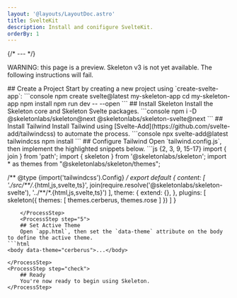 ```yaml
---
layout: '@layouts/LayoutDoc.astro'
title: SvelteKit
description: Install and conifigure SvelteKit.
orderBy: 1
---
```




{/* --- */}

<div class="card p-8 py-6 preset-tonal-warning grid grid-cols-1 lg:grid-cols-[1fr_auto] items-center gap-4 text-center">
    <p>WARNING: this page is a preview. Skeleton v3 is not yet available. The following instructions will fail.</p>
</div>

<Process>
    <ProcessStep step="1">
        ## Create a Project
        Start by creating a new project using `create-svelte-app`:
        ```console
        npm create svelte@latest my-skeleton-app
        cd my-skeleton-app
        npm install
        npm run dev -- --open
        ```
    </ProcessStep>
    <ProcessStep step="2">
        ## Install Skeleton
        Install the Skeleton core and Skeleton Svelte packages.
        ```console
        npm i -D @skeletonlabs/skeleton@next @skeletonlabs/skeleton-svelte@next
        ```
    </ProcessStep>
    <ProcessStep step="3">
        ## Install Tailwind
        Install Tailwind using [Svelte-Add](https://github.com/svelte-add/tailwindcss) to automate the process.
        ```console
        npx svelte-add@latest tailwindcss
        npm install
        ```
    </ProcessStep>
    <ProcessStep step="4">
        ## Configure Tailwind
        Open `tailwind.config.js`, then implement the highlighted snippets below.
```js {2, 3, 9, 15-17}
import { join } from 'path';
import { skeleton } from '@skeletonlabs/skeleton';
import * as themes from "@skeletonlabs/skeleton/themes";

/** @type {import('tailwindcss').Config} */
export default {
    content: [
        './src/**/*.{html,js,svelte,ts}',
        join(require.resolve('@skeletonlabs/skeleton-svelte'), '../**/*.{html,js,svelte,ts}')
    ],
    theme: {
        extend: {},
    },
    plugins: [
        skeleton({
            themes: [ themes.cerberus, themes.rose ]
        })
    ]
}
```
    </ProcessStep>
    <ProcessStep step="5">
    ## Set Active Theme
    Open `app.html`, then set the `data-theme` attribute on the body to define the active theme.
```html
<body data-theme="cerberus">...</body>
```
    </ProcessStep>
    <ProcessStep step="check">
        ## Ready
        You're now ready to begin using Skeleton.
    </ProcessStep>
</Process>